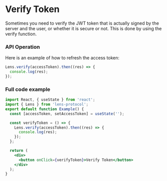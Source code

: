 # Verify Token

Sometimes you need to verify the JWT token that is actually signed by the server and the user, or whether it is secure or not. This is done by using the verify function.

### API Operation

Here is an example of how to refresh the access token:

```js
Lens.verify(accessToken).then((res) => {
  console.log(res);
});
```

### Full code example

```jsx
import React, { useState } from 'react';
import { Lens } from 'lens-protocol';
export default function Example() {
  const [accessToken, setAccessToken] = useState('');

  const verifyToken = () => {
    Lens.verify(accessToken).then((res) => {
      console.log(res);
    });
  };

  return (
    <div>
      <button onClick={verifyToken}>Verify Token</button>
    </div>
  );
}
```
